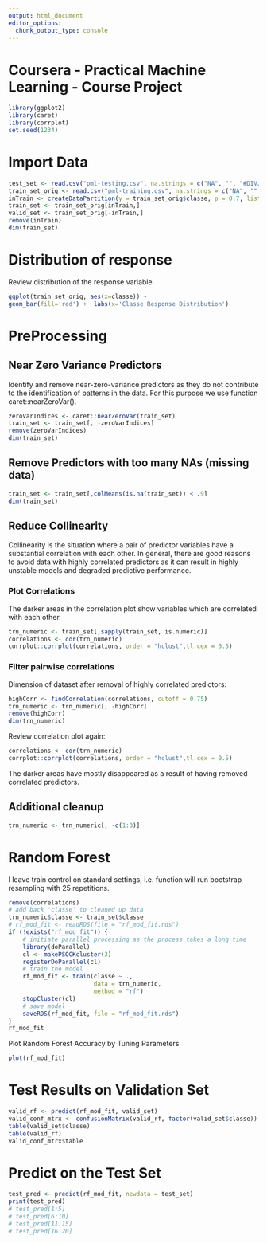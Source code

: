 ```yaml
---
output: html_document
editor_options: 
  chunk_output_type: console
---
```

# Coursera - Practical Machine Learning - Course Project
```r
library(ggplot2)
library(caret)
library(corrplot)
set.seed(1234)
```

# Import Data
```r
test_set <- read.csv("pml-testing.csv", na.strings = c("NA", "", "#DIV/0!"))
train_set_orig <- read.csv("pml-training.csv", na.strings = c("NA", "", "#DIV/0!"))
inTrain <- createDataPartition(y = train_set_orig$classe, p = 0.7, list = F)
train_set <- train_set_orig[inTrain,]
valid_set <- train_set_orig[-inTrain,]
remove(inTrain)
dim(train_set)
```

# Distribution of response
Review distribution of the response variable.
```r
ggplot(train_set_orig, aes(x=classe)) +
geom_bar(fill='red') +  labs(x='Classe Response Distribution')
```

# PreProcessing
## Near Zero Variance Predictors
Identify and remove near-zero-variance predictors as they do not contribute to the identification of patterns in the data. For this purpose we use function caret::nearZeroVar().
```r
zeroVarIndices <- caret::nearZeroVar(train_set)
train_set <- train_set[, -zeroVarIndices]
remove(zeroVarIndices)
dim(train_set)
```

## Remove Predictors with too many NAs (missing data)
```r
train_set <- train_set[,colMeans(is.na(train_set)) < .9]
dim(train_set)
```

## Reduce Collinearity
Collinearity is the situation where a pair of predictor variables have a substantial correlation with each other. In general, there are good reasons to avoid data with highly correlated predictors as it can result in highly unstable models and degraded predictive performance.

### Plot Correlations
The darker areas in the correlation plot show variables which are correlated with each other.
```r
trn_numeric <- train_set[,sapply(train_set, is.numeric)]
correlations <- cor(trn_numeric)
corrplot::corrplot(correlations, order = "hclust",tl.cex = 0.5)
```

### Filter pairwise correlations
Dimension of dataset after removal of highly correlated predictors:
```r
highCorr <- findCorrelation(correlations, cutoff = 0.75)
trn_numeric <- trn_numeric[, -highCorr]
remove(highCorr)
dim(trn_numeric)
```
Review correlation plot again:
```r
correlations <- cor(trn_numeric)
corrplot::corrplot(correlations, order = "hclust",tl.cex = 0.5)
```
The darker areas have mostly disappeared as a result of having removed correlated predictors.

## Additional cleanup
```r
trn_numeric <- trn_numeric[, -c(1:3)]
```

# Random Forest
I leave train control on standard settings, i.e. function will run bootstrap resampling with 25 repetitions.
```r
remove(correlations)
# add back 'classe' to cleaned up data
trn_numeric$classe <- train_set$classe
# rf_mod_fit <- readRDS(file = "rf_mod_fit.rds")
if (!exists("rf_mod_fit")) {
    # initiate parallel processing as the process takes a long time
    library(doParallel)
    cl <- makePSOCKcluster(3)
    registerDoParallel(cl)
    # train the model
    rf_mod_fit <- train(classe ~ .,
                        data = trn_numeric,
                        method = "rf")
    stopCluster(cl)
    # save model
    saveRDS(rf_mod_fit, file = "rf_mod_fit.rds")
}
rf_mod_fit
```

Plot Random Forest Accuracy by Tuning Parameters
```r
plot(rf_mod_fit)
```

# Test Results on Validation Set
```r
valid_rf <- predict(rf_mod_fit, valid_set)
valid_conf_mtrx <- confusionMatrix(valid_rf, factor(valid_set$classe))
table(valid_set$classe)
table(valid_rf)
valid_conf_mtrx$table
```

# Predict on the Test Set
```r
test_pred <- predict(rf_mod_fit, newdata = test_set)
print(test_pred)
# test_pred[1:5]
# test_pred[6:10]
# test_pred[11:15]
# test_pred[16:20]
```
